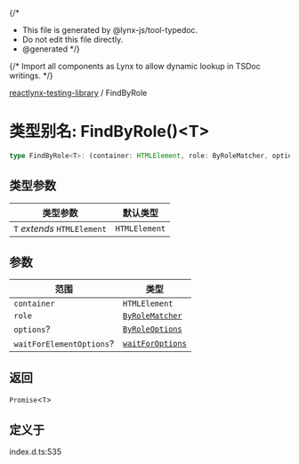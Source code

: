 {/*
* This file is generated by @lynx-js/tool-typedoc.
* Do not edit this file directly.
* @generated
*/}

{/* Import all components as Lynx to allow dynamic lookup in TSDoc writings. */}


[reactlynx-testing-library](/api/reactlynx-testing-library/index.mdx) / FindByRole

# 类型别名: FindByRole()\<T\>

```ts
type FindByRole<T>: (container: HTMLElement, role: ByRoleMatcher, options?: ByRoleOptions, waitForElementOptions?: waitForOptions) => Promise<T>;
```

## 类型参数

| 类型参数 | 默认类型 |
| ------ | ------ |
| `T` *extends* `HTMLElement` | `HTMLElement` |

## 参数

| 范围 | 类型 |
| ------ | ------ |
| `container` | `HTMLElement` |
| `role` | [`ByRoleMatcher`](/api/reactlynx-testing-library/TypeAlias.ByRoleMatcher.mdx) |
| `options`? | [`ByRoleOptions`](/api/reactlynx-testing-library/Interface.ByRoleOptions.mdx) |
| `waitForElementOptions`? | [`waitForOptions`](/api/reactlynx-testing-library/Interface.waitForOptions.mdx) |

## 返回

`Promise`\<`T`\>

## 定义于

index.d.ts:535
